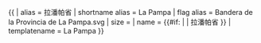 {{ {{{1<noinclude>|country showdata</noinclude>}}}
| alias = 拉潘帕省
| shortname alias = La Pampa
| flag alias = Bandera de la Provincia de La Pampa.svg
| size = {{{size|}}}
| name = {{#if: {{{name|}}} | {{{name|}}} | 拉潘帕省 }}
<noinclude>
| templatename = La Pampa
</noinclude>
}}<noinclude>
</noinclude>